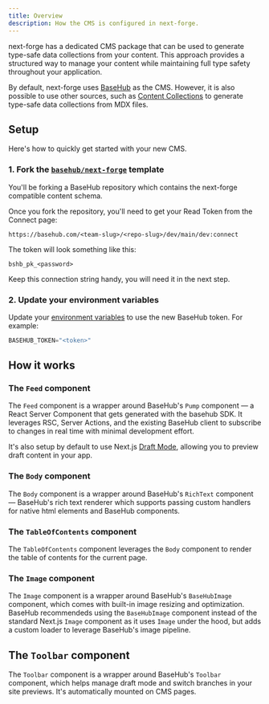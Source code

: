 ```yaml
---
title: Overview
description: How the CMS is configured in next-forge.
---
```


next-forge has a dedicated CMS package that can be used to generate type-safe data collections from your content. This approach provides a structured way to manage your content while maintaining full type safety throughout your application.

By default, next-forge uses [BaseHub](https://basehub.com) as the CMS. However, it is also possible to use other sources, such as [Content Collections](/cms/content-collections) to generate type-safe data collections from MDX files.

## Setup

Here's how to quickly get started with your new CMS.

### 1. Fork the [`basehub/next-forge`](https://basehub.com/basehub/next-forge) template

You'll be forking a BaseHub repository which contains the next-forge compatible content schema.

Once you fork the repository, you'll need to get your Read Token from the Connect page:

```
https://basehub.com/<team-slug>/<repo-slug>/dev/main/dev:connect
```

The token will look something like this:

```
bshb_pk_<password>
```

Keep this connection string handy, you will need it in the next step.

### 2. Update your environment variables

Update your [environment variables](/env) to use the new BaseHub token. For example:

```ts apps/web/.env
BASEHUB_TOKEN="<token>"
```

## How it works

### The `Feed` component

The `Feed` component is a wrapper around BaseHub's `Pump` component — a React Server Component that gets generated with the basehub SDK. It leverages RSC, Server Actions, and the existing BaseHub client to subscribe to changes in real time with minimal development effort.

It's also setup by default to use Next.js [Draft Mode](https://nextjs.org/docs/app/building-your-application/configuring/draft-mode), allowing you to preview draft content in your app.

### The `Body` component

The `Body` component is a wrapper around BaseHub's `RichText` component — BaseHub's rich text renderer which supports passing custom handlers for native html elements and BaseHub components.

### The `TableOfContents` component

The `TableOfContents` component leverages the `Body` component to render the table of contents for the current page.

### The `Image` component

The `Image` component is a wrapper around BaseHub's `BaseHubImage` component, which comes with built-in image resizing and optimization. BaseHub recommendeds using the `BaseHubImage` component instead of the standard Next.js `Image` component as it uses `Image` under the hood, but adds a custom loader to leverage BaseHub's image pipeline.

## The `Toolbar` component

The `Toolbar` component is a wrapper around BaseHub's `Toolbar` component, which helps manage draft mode and switch branches in your site previews. It's automatically mounted on CMS pages.

